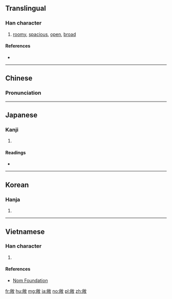 ==Translingual==

===Han character===
{{Han char|rn=66|rad=攴|as=08|sn=12|four=98240|canj=FBOK,XFBOK|ids=⿰尚攵}}

# [[roomy]], [[spacious]], [[open]], [[broad]]

====References====
* {{Han ref|kx=0472.120|dkj=13246|dj=0825.010|hdz=21467.030|uh=655E|ud=25950|bh=B4AF|bd=46255}}

----

==Chinese==
{{zh-forms}}

===Pronunciation===
{{zh-pron
|m=chǎng
|c=cong2
|mc=y
|oc=y
|ma=
|cat=a
}}

----

==Japanese==

===Kanji===
{{ja-kanji|grade=|rs=攴08}}

# {{defn|lang=ja|sort=攴08}}

====Readings====
* {{ja-readings|goon=[[しょう]] (shō)|kanon=[[しょう]] (shō)|kun=[[たかい]] (takai), [[ほがらか]] (hogaraka)}}

----

==Korean==

===Hanja===
{{ko-hanja|hangeul=창|eumhun=|rv=chang|mr=ch'ang|y=chang}}

# {{defn|lang=ko|sort=攴08}}

----

==Vietnamese==

===Han character===
{{vi-readings|rs=攴08|hanviet=sưởng}}

# {{defn|lang=vi|sort=攴08}}

====References====
* [http://nomfoundation.org/common/nom_details.php?codepoint=655e Nom Foundation]

[[fr:敞]]
[[hu:敞]]
[[mg:敞]]
[[ja:敞]]
[[no:敞]]
[[pl:敞]]
[[zh:敞]]